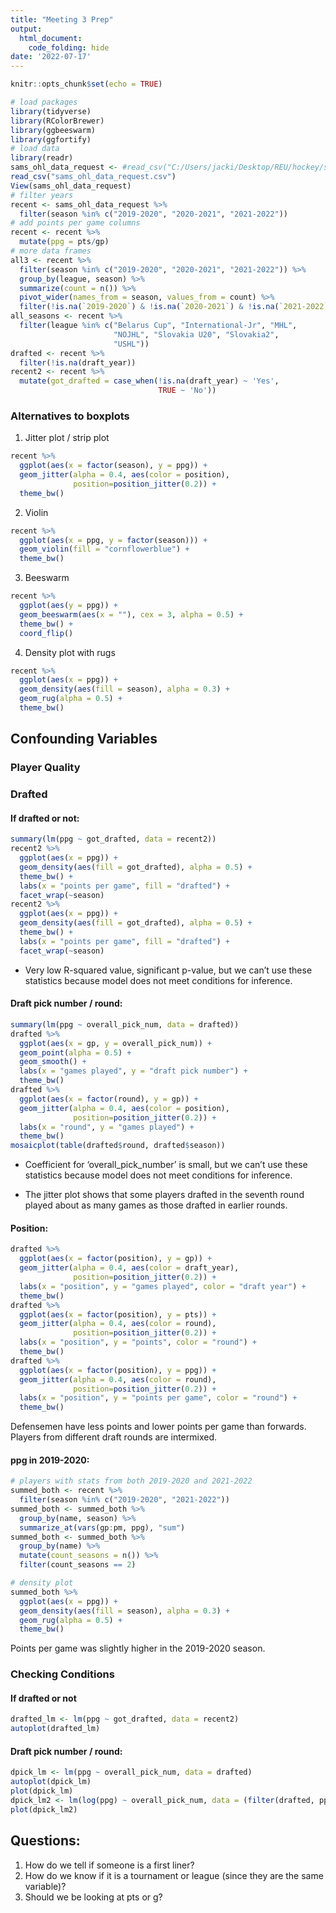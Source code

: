 ```yaml
---
title: "Meeting 3 Prep"
output: 
  html_document:
    code_folding: hide
date: '2022-07-17'
---
```


```r
knitr::opts_chunk$set(echo = TRUE)
```

```r
# load packages
library(tidyverse)
library(RColorBrewer)
library(ggbeeswarm)
library(ggfortify)
# load data
library(readr)
sams_ohl_data_request <- #read_csv("C:/Users/jacki/Desktop/REU/hockey/sams_ohl_data_request.csv")
read_csv("sams_ohl_data_request.csv")
View(sams_ohl_data_request)
# filter years
recent <- sams_ohl_data_request %>% 
  filter(season %in% c("2019-2020", "2020-2021", "2021-2022"))
# add points per game columns
recent <- recent %>% 
  mutate(ppg = pts/gp)
# more data frames
all3 <- recent %>% 
  filter(season %in% c("2019-2020", "2020-2021", "2021-2022")) %>%
  group_by(league, season) %>%
  summarize(count = n()) %>%
  pivot_wider(names_from = season, values_from = count) %>%
  filter(!is.na(`2019-2020`) & !is.na(`2020-2021`) & !is.na(`2021-2022`))
all_seasons <- recent %>% 
  filter(league %in% c("Belarus Cup", "International-Jr", "MHL",
                       "NOJHL", "Slovakia U20", "Slovakia2",
                       "USHL"))
drafted <- recent %>% 
  filter(!is.na(draft_year))
recent2 <- recent %>% 
  mutate(got_drafted = case_when(!is.na(draft_year) ~ 'Yes',
                                 TRUE ~ 'No'))
```


### Alternatives to boxplots

1. Jitter plot / strip plot
```r
recent %>% 
  ggplot(aes(x = factor(season), y = ppg)) +
  geom_jitter(alpha = 0.4, aes(color = position),
              position=position_jitter(0.2)) +
  theme_bw()
```

2. Violin
```r
recent %>% 
  ggplot(aes(x = ppg, y = factor(season))) +
  geom_violin(fill = "cornflowerblue") +
  theme_bw()
```

3. Beeswarm
```r
recent %>% 
  ggplot(aes(y = ppg)) +
  geom_beeswarm(aes(x = ""), cex = 3, alpha = 0.5) +
  theme_bw() +
  coord_flip()
```

4. Density plot with rugs
```r
recent %>% 
  ggplot(aes(x = ppg)) +
  geom_density(aes(fill = season), alpha = 0.3) +
  geom_rug(alpha = 0.5) +
  theme_bw() 
```

## Confounding Variables
### Player Quality

### Drafted
#### If drafted or not:
```r
summary(lm(ppg ~ got_drafted, data = recent2))
recent2 %>% 
  ggplot(aes(x = ppg)) +
  geom_density(aes(fill = got_drafted), alpha = 0.5) +
  theme_bw() +
  labs(x = "points per game", fill = "drafted") +
  facet_wrap(~season)
recent2 %>% 
  ggplot(aes(x = ppg)) +
  geom_density(aes(fill = got_drafted), alpha = 0.5) +
  theme_bw() +
  labs(x = "points per game", fill = "drafted") +
  facet_wrap(~season)
```

- Very low R-squared value, significant p-value, but we can't use these statistics because model does not meet conditions for inference.

#### Draft pick number / round: 
```r
summary(lm(ppg ~ overall_pick_num, data = drafted))
drafted %>% 
  ggplot(aes(x = gp, y = overall_pick_num)) +
  geom_point(alpha = 0.5) +
  geom_smooth() +
  labs(x = "games played", y = "draft pick number") +
  theme_bw()
drafted %>% 
  ggplot(aes(x = factor(round), y = gp)) +
  geom_jitter(alpha = 0.4, aes(color = position),
              position=position_jitter(0.2)) +
  labs(x = "round", y = "games played") +
  theme_bw()
mosaicplot(table(drafted$round, drafted$season))
```

- Coefficient for 'overall_pick_number' is small, but we can't use these statistics because model does not meet conditions for inference.

- The jitter plot shows that some players drafted in the seventh round played about as many games as those drafted in earlier rounds.


#### Position:
```r
drafted %>% 
  ggplot(aes(x = factor(position), y = gp)) +
  geom_jitter(alpha = 0.4, aes(color = draft_year),
              position=position_jitter(0.2)) +
  labs(x = "position", y = "games played", color = "draft year") +
  theme_bw()
drafted %>% 
  ggplot(aes(x = factor(position), y = pts)) +
  geom_jitter(alpha = 0.4, aes(color = round),
              position=position_jitter(0.2)) +
  labs(x = "position", y = "points", color = "round") +
  theme_bw()
drafted %>% 
  ggplot(aes(x = factor(position), y = ppg)) +
  geom_jitter(alpha = 0.4, aes(color = round),
              position=position_jitter(0.2)) +
  labs(x = "position", y = "points per game", color = "round") +
  theme_bw()
```

Defensemen have less points and lower points per game than forwards. Players from different draft rounds are intermixed. 

#### ppg in 2019-2020:
```r
# players with stats from both 2019-2020 and 2021-2022
summed_both <- recent %>% 
  filter(season %in% c("2019-2020", "2021-2022"))
summed_both <- summed_both %>% 
  group_by(name, season) %>% 
  summarize_at(vars(gp:pm, ppg), "sum")
summed_both <- summed_both %>% 
  group_by(name) %>% 
  mutate(count_seasons = n()) %>% 
  filter(count_seasons == 2)

# density plot
summed_both %>%
  ggplot(aes(x = ppg)) +
  geom_density(aes(fill = season), alpha = 0.3) +
  geom_rug(alpha = 0.5) +
  theme_bw()
```

Points per game was slightly higher in the 2019-2020 season. 

### Checking Conditions
#### If drafted or not
```r
drafted_lm <- lm(ppg ~ got_drafted, data = recent2)
autoplot(drafted_lm)
```

#### Draft pick number / round: 
```r
dpick_lm <- lm(ppg ~ overall_pick_num, data = drafted)
autoplot(dpick_lm)
plot(dpick_lm)
dpick_lm2 <- lm(log(ppg) ~ overall_pick_num, data = (filter(drafted, ppg != 0)))
plot(dpick_lm2)
```


## Questions:

1. How do we tell if someone is a first liner?
1. How do we know if it is a tournament or league (since they are the same variable)?
1. Should we be looking at pts or g?

